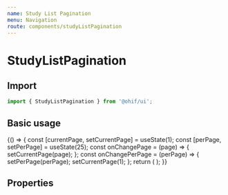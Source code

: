 ```yaml
---
name: Study List Pagination
menu: Navigation
route: components/studyListPagination
---
```



# StudyListPagination

## Import

```javascript
import { StudyListPagination } from '@ohif/ui';
```

## Basic usage

<Playground>
  {() => {
    const [currentPage, setCurrentPage] = useState(1);
    const [perPage, setPerPage] = useState(25);
    const onChangePage = (page) => {
      setCurrentPage(page);
    };
    const onChangePerPage = (perPage) => {
      setPerPage(perPage);
      setCurrentPage(1);
    };
    return (
      <StudyListPagination
        onChangePage={onChangePage}
        onChangePerPage={onChangePerPage}
        currentPage={currentPage}
        perPage={perPage}
      />
    );
  }}
</Playground>

## Properties

<Props of={StudyListPagination} />

